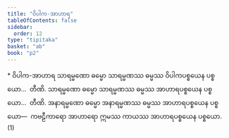 ```yaml
---
title: "ဝိပါက-အာဟာရ"
tableOfContents: false
sidebar:
  order: 12
type: "tipitaka"
basket: "ab"
book: "p2"
---
```



<DynamicBreadcrumb />

<Paragraph type="center" book="p2">
* ဝိပါက-အာဟာရ
</Paragraph>

<Division number="37" book="p2" e="ch" v="38" p="310">

<Paragraph number="2393" book="p2">
သာရမ္မဏော ဓမ္မော သာရမ္မဏဿ ဓမ္မဿ ဝိပါကပစ္စယေန ပစ္စယော…  တီဏိ.
</Paragraph>

<Paragraph number="2394" book="p2">
သာရမ္မဏော ဓမ္မော သာရမ္မဏဿ ဓမ္မဿ အာဟာရပစ္စယေန ပစ္စယော…  တီဏိ.
</Paragraph>

<Paragraph number="2395" book="p2">
အနာရမ္မဏော ဓမ္မော အနာရမ္မဏဿ ဓမ္မဿ အာဟာရပစ္စယေန ပစ္စယော—  ကဗဠီကာရော အာဟာရော ဣမဿ ကာယဿ အာဟာရပစ္စယေန ပစ္စယော. (1)
</Paragraph>
</Division>
